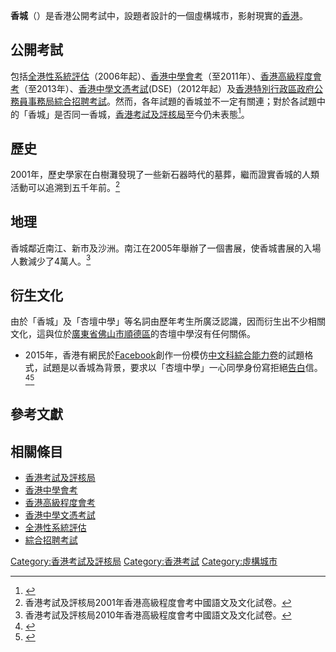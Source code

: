 {{About|香港公開考試中所出現的虛擬城市|現實中的城市，中華人民共和國特別行政區|香港|現實中的同名城市，中華人民共和國山東省濟寧市鄒城市下轄的一個鎮|香城鎮}}
{{Multiple issues|
{{In-universe|time=2022-03-09T03:53:59+00:00}}
{{Primarysources|time=2022-03-09T03:53:59+00:00}}
}}
'''香城'''（{{lang-en|Heung Shing}}）是香港公開考試中，設題者設計的一個虛構城市，影射現實的[[香港|香港]]。

==公開考試==
包括[[全港性系統評估|全港性系統評估]]（2006年起）、[[香港中學會考|香港中學會考]]（至2011年）、[[香港高級程度會考|香港高級程度會考]]（至2013年）、[[香港中學文憑考試|香港中學文憑考試]](DSE)（2012年起）及[[香港特別行政區政府|香港特別行政區政府]][[公務員事務局|公務員事務局]][[綜合招聘考試|綜合招聘考試]]。然而，各年試題的香城並不一定有關連；對於各試題中的「香城」是否同一香城，[[香港考試及評核局|香港考試及評核局]]至今仍未表態<ref>{{Cite web |url=https://www.hk01.com/%E7%A4%BE%E5%8D%80%E5%B0%88%E9%A1%8C/85720/dse-%E5%85%AC%E9%96%8B%E8%A9%A6%E9%9B%86%E9%AB%94%E5%9B%9E%E6%86%B6-%E9%A6%99%E5%9F%8E%E6%AD%B7%E5%8F%B2%E5%A4%A7%E9%87%8D%E7%B5%84-%E6%96%87%E7%90%86-%E6%9D%8F%E6%A2%85%E5%B9%B4%E5%B9%B4%E5%97%8C%E4%BA%A4 |title=【DSE】公開試集體回憶：香城歷史大重組　文理、杏梅年年嗌交？｜香港01｜社區專題 |accessdate=2018-04-13 |archive-date=2018-10-01 |archive-url=https://web.archive.org/web/20181001182338/https://www.hk01.com/%E7%A4%BE%E5%8D%80%E5%B0%88%E9%A1%8C/85720/dse-%E5%85%AC%E9%96%8B%E8%A9%A6%E9%9B%86%E9%AB%94%E5%9B%9E%E6%86%B6-%E9%A6%99%E5%9F%8E%E6%AD%B7%E5%8F%B2%E5%A4%A7%E9%87%8D%E7%B5%84-%E6%96%87%E7%90%86-%E6%9D%8F%E6%A2%85%E5%B9%B4%E5%B9%B4%E5%97%8C%E4%BA%A4 |dead-url=no }}</ref>。

== 歷史 ==
2001年，歷史學家在白樹灘發現了一些新石器時代的墓葬，繼而證實香城的人類活動可以追溯到五千年前。<ref name="2001al">香港考試及評核局2001年香港高級程度會考中國語文及文化試卷。</ref>

== 地理 ==
香城鄰近南江、新市及沙洲。南江在2005年舉辦了一個書展，使香城書展的入場人數減少了4萬人。<ref name="2010al">香港考試及評核局2010年香港高級程度會考中國語文及文化試卷。</ref>

== 衍生文化 ==
由於「香城」及「杏壇中學」等名詞由歷年考生所廣泛認識，因而衍生出不少相關文化，這與位於[[廣東省|廣東省]][[佛山市|佛山市]][[順德區|順德區]]的杏壇中學沒有任何關係。

* 2015年，香港有網民於[[Facebook|Facebook]]創作一份模仿[[香港中學文憑試|中文科綜合能力卷]]的試題格式，試題是以香城為背景，要求以「杏壇中學」一心同學身份寫拒絕[[表白|告白]]信。<ref>{{citeweb |url= https://hk.ulifestyle.com.hk/topic/detail/201048/拍得住真考卷-網友自製杏壇中學公開試題-個個睇完-笑到癡線/4 |title= 拍得住真考卷！網友自製杏壇中學公開試題　個個睇完「笑到癡線」 |publisher= [[港生活|港生活]] |date= 2015-12-30 }}</ref><ref name="ULifeStyle">{{citeweb |url=http://hk.ulifestyle.com.hk/topic/detail.html?id=ABFGD1oyBwtZEwNt&p=1|title=有下集！補習天王幫一心寫2000字拒絕信　網友狂讚好！ |publisher=港生活 |date= 2015-12-31 }}</ref>

== 參考文獻 ==
{{reflist}}

== 相關條目 ==
* [[香港考試及評核局|香港考試及評核局]]
* [[香港中學會考|香港中學會考]]
* [[香港高級程度會考|香港高級程度會考]]
* [[香港中學文憑考試|香港中學文憑考試]]
* [[全港性系統評估|全港性系統評估]]
* [[綜合招聘考試|綜合招聘考試]]

[[Category:香港考試及評核局|Category:香港考試及評核局]]
[[Category:香港考試|Category:香港考試]]
[[Category:虛構城市|Category:虛構城市]]
